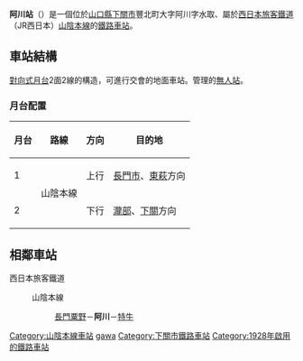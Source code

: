 {{NoteTA |G1=Railway |G2=Transport
|T=zh-hans:阿川站;zh-hk:阿川站;zh-tw:阿川車站;
|1=zh-hans:阿川站;zh-hk:阿川站;zh-tw:阿川車站;
}}
{{日本車站資訊
|公司色 = #0072bc
|文字色 = 
|站名 = 阿川
|圖片 = Agawa stn.jpg
|pxl = 240px
|圖片說明 = 站舍
|日文原名 = 阿川
|平假名 = あがわ
|羅馬拼音 = Agawa
|電報略號 = アカ
|所在地 = {{JPN}}[[山口縣|山口縣]][[下關市|下關市]]豐北町大字阿川字水取3653番3號
|車站構造 = [[地面車站|地面車站]]
|月台配置 = 2面2線
|啟用年月日 = 1928年（[[昭和|昭和]]3年）9月9日
|乘客人數 = 50
|上下車人次 = 
|統計年度 = 2014年
|轉車 = 
|備註 = [[無人站|無人站]]
|adjacent = {{Adjacent stations|system=西日本旅客鐵道|line=山陰本線|left=長門粟野|right=特牛|note-left=5.3km|note-mid=距離[[京都站|京都]]627.4km|note-right=3.7km}}
}}
'''阿川站'''（{{jpn|j=阿川駅|hg=あがわえき|rm=Agawa eki|f=y}}）是一個位於[[山口縣|山口縣]][[下關市|下關市]]豐北町大字阿川字水取、屬於[[西日本旅客鐵道|西日本旅客鐵道]]（JR西日本）[[山陰本線|山陰本線]]的[[鐵路車站|鐵路車站]]。
== 車站結構 ==
[[對向式月台|對向式月台]]2面2線的構造，可進行交會的地面車站。{{link-ja|長門鐵道部|長門鉄道部}}管理的[[無人站|無人站]]。
=== 月台配置 ===
{| class="wikitable"
!月台<!-- 事業者側呼称に合わせる --->!!路線!!方向!!目的地
|-
! 1
| rowspan=2 | {{Color|#7e733d|■}}山陰本線
| style="text-align:center" | 上行
| [[長門市站|長門市]]、[[東萩站|東萩]]方向
|-
! 2
| style="text-align:center" | 下行
| [[瀧部站|瀧部]]、[[下關站|下關]]方向
|}
== 相鄰車站 ==
; 西日本旅客鐵道
: {{Color|#7e733d|■}}山陰本線
:: [[長門粟野站|長門粟野]]－'''阿川'''－[[特牛站|特牛]]
{{山陰本線 (長門地區)}}
{{Japan-rail-stub}}
{{DEFAULTSORT:Agawa}}
[[Category:山陰本線車站|Category:山陰本線車站]]
[[Category:日本鐵路車站_A|gawa]]
[[Category:下關市鐵路車站|Category:下關市鐵路車站]]
[[Category:1928年啟用的鐵路車站|Category:1928年啟用的鐵路車站]]